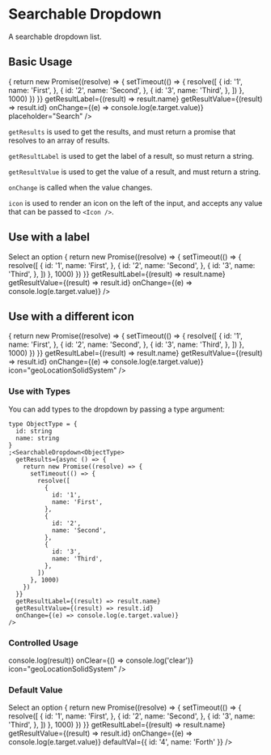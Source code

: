 
<Meta title="SearchableDropdown" component={SearchableDropdown} />

# Searchable Dropdown

A searchable dropdown list.

<ArgsTable of={SearchableDropdown} />

## Basic Usage

<Canvas>
  <Story name="Basic Usage">
    <SearchableDropdown
      getResults={async () => {
        return new Promise((resolve) => {
          setTimeout(() => {
            resolve([
              {
                id: '1',
                name: 'First',
              },
              {
                id: '2',
                name: 'Second',
              },
              {
                id: '3',
                name: 'Third',
              },
            ])
          }, 1000)
        })
      }}
      getResultLabel={(result) => result.name}
      getResultValue={(result) => result.id}
      onChange={(e) => console.log(e.target.value)}
      placeholder="Search"
    />
  </Story>
</Canvas>

`getResults` is used to get the results, and must return a promise that resolves to an array of results.

`getResultLabel` is used to get the label of a result, so must return a string.

`getResultValue` is used to get the value of a result, and must return a string.

`onChange` is called when the value changes.

`icon` is used to render an icon on the left of the input, and accepts any value that can be passed to `<Icon />`.

## Use with a label

<Canvas>
  <Story name="Use with a label">
    <SearchableDropdownSearchLabel>Select an option</SearchableDropdownSearchLabel>
    <SearchableDropdown
      getResults={async () => {
        return new Promise((resolve) => {
          setTimeout(() => {
            resolve([
              {
                id: '1',
                name: 'First',
              },
              {
                id: '2',
                name: 'Second',
              },
              {
                id: '3',
                name: 'Third',
              },
            ])
          }, 1000)
        })
      }}
      getResultLabel={(result) => result.name}
      getResultValue={(result) => result.id}
      onChange={(e) => console.log(e.target.value)}
    />
  </Story>
</Canvas>

## Use with a different icon

<Canvas>
  <Story name="Use with an icon">
    <SearchableDropdown
      getResults={async () => {
        return new Promise((resolve) => {
          setTimeout(() => {
            resolve([
              {
                id: '1',
                name: 'First',
              },
              {
                id: '2',
                name: 'Second',
              },
              {
                id: '3',
                name: 'Third',
              },
            ])
          }, 1000)
        })
      }}
      getResultLabel={(result) => result.name}
      getResultValue={(result) => result.id}
      onChange={(e) => console.log(e.target.value)}
      icon="geoLocationSolidSystem"
    />
  </Story>
</Canvas>

### Use with Types

You can add types to the dropdown by passing a type argument:

```tsx
type ObjectType = {
  id: string
  name: string
}
;<SearchableDropdown<ObjectType>
  getResults={async () => {
    return new Promise((resolve) => {
      setTimeout(() => {
        resolve([
          {
            id: '1',
            name: 'First',
          },
          {
            id: '2',
            name: 'Second',
          },
          {
            id: '3',
            name: 'Third',
          },
        ])
      }, 1000)
    })
  }}
  getResultLabel={(result) => result.name}
  getResultValue={(result) => result.id}
  onChange={(e) => console.log(e.target.value)}
/>
```

### Controlled Usage

<ArgsTable of={ControlledSearchableDropdown} />

<Canvas>
  <Story name="Controlled Usage">
    <ControlledSearchableDropdown
      isResultsListVisible={true}
      isClearVisible={true}
      loading={false}
      selectedValue=""
      resultsList={[
        {
          value: '1',
          label: 'First',
        },
        {
          value: '2',
          label: 'Second',
        },
        {
          value: '3',
          label: 'Third',
        },
      ]}
      onResultClick={(result) => console.log(result)}
      onClear={() => console.log('clear')}
      icon="geoLocationSolidSystem"
    />
  </Story>
</Canvas>

### Default Value

<Canvas>
  <Story name="Default Value">
    <SearchableDropdownSearchLabel>Select an option</SearchableDropdownSearchLabel>
    <SearchableDropdown
      getResults={async () => {
        return new Promise((resolve) => {
          setTimeout(() => {
            resolve([
              {
                id: '1',
                name: 'First',
              },
              {
                id: '2',
                name: 'Second',
              },
              {
                id: '3',
                name: 'Third',
              },
            ])
          }, 1000)
        })
      }}
      getResultLabel={(result) => result.name}
      getResultValue={(result) => result.id}
      onChange={(e) => console.log(e.target.value)}
      defaultVal={{ id: '4', name: 'Forth' }}
    />
  </Story>
</Canvas>

<RenderHtmlMarkup component="SearchableDropdown" story="Controlled Usage" />
